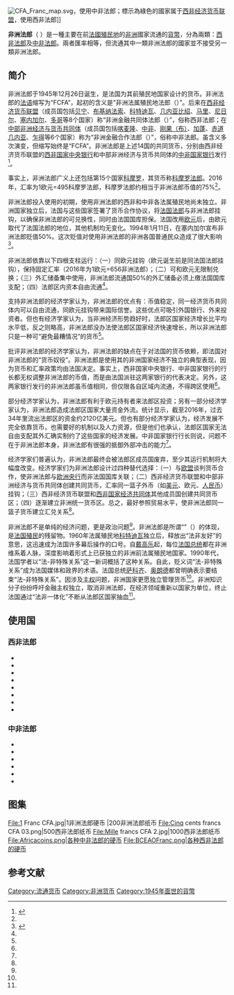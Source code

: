 [[File:CFA_Franc_map.svg|thumb]]，使用中非法郎；標示為綠色的國家属于[[西非经济货币联盟|西非经济货币联盟]]，使用西非法郎]]

'''非洲法郎'''（{{lang-fr|franc CFA}} <sup>{{IPA-fr|fʁɑ̃ seɛfɑ|}}</sup>）是一種主要在前[[法國殖民地|法國殖民地]]的[[非洲|非洲]]國家流通的[[貨幣|貨幣]]，分為兩類：[[西非法郎|西非法郎]]及[[中非法郎|中非法郎]]。兩者匯率相等，但流通其中一類非洲法郎的國家並不接受另一類非洲法郎。

==简介==
非洲法郎于1945年12月26日诞生，是法国为其前殖民地国家设计的货币。非洲法郎的[[法语|法语]]缩写为“FCFA”，起初的含义是“非洲法属殖民地法郎（{{lang|fr|Franc des Colonies Françaises d'Afrique}}）”。后来在[[西非经济货币联盟|西非经济货币联盟]]（成员国包括[[贝宁|贝宁]]、[[布基纳法索|布基纳法索]]、[[科特迪瓦|科特迪瓦]]、[[几内亚比绍|几内亚比绍]]、[[马里|马里]]、[[尼日尔|尼日尔]]、[[塞内加尔|塞内加尔]]、[[多哥|多哥]]等8个国家）称“非洲金融共同体法郎（{{lang|fr|Franc de la Communauté Financière Africaine}}）”，俗称西非法郎；在[[中部非洲经济与货币共同体|中部非洲经济与货币共同体]]（成员国包括[[喀麦隆|喀麦隆]]、[[中非共和国|中非]]、[[刚果（布）|刚果（布）]]、[[加蓬|加蓬]]、[[赤道几内亚|赤道几内亚]]、[[乍得|乍得]]等6个国家）称为“非洲金融合作法郎（{{lang|fr|Franc de la Coopération Financière en Afrique}}）”，俗称中非法郎。虽含义多次演变，但缩写始终是“FCFA”。非洲法郎是上述14国的共同货币，分别由西非经济货币联盟的[[西非国家中央银行|西非国家中央银行]]和中部非洲经济与货币共同体的[[中非国家银行|中非国家银行]]发行<ref name=shuoshuo>{{Cite web |url = http://finance.sina.com.cn/roll/2016-11-21/doc-ifxxwmws3405967.shtml |title =  说说“非洲法郎”|author =  |date = 2016-11-21 |publisher =新浪  |language =  |accessdate =  |quote =  }}</ref>。

事实上，非洲法郎广义上还包括第15个国家[[科摩罗|科摩罗]]，其货币称[[科摩罗法郎|科摩罗法郎]]。2016年，汇率为1欧元=495科摩罗法郎，科摩罗法郎约相当于非洲法郎币值的75%<ref name=shuoshuo/>。

非洲法郎投入使用的初期，使用非洲法郎的西非和中非各法属殖民地尚未独立。非洲国家独立后，法国与这些国家签署了货币合作协议，将[[法国法郎|法国法郎]]与非洲法郎挂钩，以确保非洲法郎的可兑换性，同时由法国国库担保。法国改用[[欧元|欧元]]后，由欧元取代了法国法郎的地位，其他机制均无变化。1994年1月11日，在塞内加尔宣布非洲法郎贬值50%。这次贬值对使用非洲法郎的非洲各国普通民众造成了很大影响<ref name=le>{{Cite web |url = http://www.thepaper.cn/newsDetail_forward_1657018 |title = 法国大选 勒庞去了非洲：力陈要终止殖民余孽，真能实现吗 |author =  |date = 2017-04-07 |publisher =澎湃新闻  |language =  |accessdate =  |quote =  }}</ref>。

非洲法郎依靠以下四根支柱运行：（一）同欧元挂钩（欧元诞生前是同法国法郎挂钩），保持固定汇率（2016年为1欧元=656非洲法郎）；（二）可和欧元无限制兑换；（三）外汇储备集中使用，非洲法郎流通国50%的外汇储备必须上缴法国国库支配；（四）法郎区内资本自由流通<ref name=shuoshuo/>。

支持非洲法郎的经济学家认为，非洲法郎的优点有：币值稳定，同一经济货币共同体内可以自由流通，同欧元挂钩带来国际信誉。这些优点可吸引外国银行、外来投资者。但也有经济学家认为，当非洲经济形势趋好时，法郎区国家经济增长比平均水平低，反之则略高，非洲法郎没办法使法郎区国家经济快速增长，所以非洲法郎只是一种可“避免最糟情况”的货币<ref name=shuoshuo/>。

批评非洲法郎的经济学家认为，非洲法郎的缺点在于对法国的货币依赖，即法国对非洲法郎的“货币奴役”。非洲法郎是使用其的非洲国家经济不独立的典型表现，因为货币和汇率政策均由法国决定。事实上，西非国家中央银行、中非国家银行的行长都无权调整非洲法郎的币值，而是由法国派驻这两家银行的代表决定。另外，这两家银行发行的非洲法郎虽币值相同，但仅限各自区域内流通，不得跨区使用<ref name=shuoshuo/>。

部分经济学家认为，非洲法郎有利于欧元持有者来法郎区投资；另有一部分经济学家认为，非洲法郎造成法郎区国家大量资金外流。统计显示，截至2016年，过去34年里流出法郎区的资金约2120亿美元。但也有部分经济学家认为，经济发展不完全依靠货币，也需要好的机制以及人力资源，但是他们也承认，法郎区国家无法自由支配其外汇确实制约了这些国家的经济发展。中非国家银行行长则说，问题不在于非洲法郎本身，非洲法郎有很强的抵御外部冲击的能力<ref name=shuoshuo/>。

经济学家们普遍认为，非洲法郎最终会被法郎区成员国废弃，至少其运行机制将大幅度改变。经济学家们为非洲法郎设计过四种替代选择：（一）与[[欧盟|欧盟]]谈判货币合作，使非洲法郎与[[欧洲央行|欧洲央行]]而非法国国库关联；（二）西非经济货币联盟和中部非洲经济与货币共同体创建共同货币，汇率同一篮子外币（如[[美元|美元]]、欧元、[[人民币|人民币]]）挂钩；（三）西非经济货币联盟和[[西非国家经济共同体|西非国家经济共同体]]其他成员国创建共同货币区；（四）逐渐建立非洲统一货币区。总之，最好参照贸易水平，使非洲法郎同一篮子货币建立汇兑关系<ref name=shuoshuo/>。

非洲法郎不是单纯的经济问题，更是政治问题<ref name=shuoshuo/>。非洲法郎是所谓“{{tsl|fr|Françafrique|法-非特殊关系}}”（{{lang|fr|Françafrique}}）的体现，是[[法国殖民主义|法国殖民]]的残留物。1960年法属殖民地[[科特迪瓦|科特迪瓦]]独立后，释放出“法非友好”的意思，这迅速成为法国许多幕后操作的口号。自[[戴高乐|戴高乐]]起，每位[[法国总统|法国总统]]都在非洲维系着人脉，深度影响着形式上已获独立的非洲前法属殖民地国家。1990年代，法国学者以“法-非特殊关系”这一新词概括了这种关系。自此，贬义词“法-非特殊关系”成为法国媒体和政界的术语。法国总统[[尼古拉·萨科齐|萨科齐]]、[[弗朗索瓦·奥朗德|奥朗德]]都曾明确表示要结束“法-非特殊关系”。因涉及[[主权|主权]]问题，非洲国家更愿独立管理货币<ref name=shuoshuo/>。非洲知识分子纷纷呼吁金融主权独立，取消非洲法郎，在经济领域重新以国家为单位，终止法国通过“法非一体化”不断从法郎区国家抽血<ref name=shuoshuo/>。

== 使用国 ==
{{col-begin}}
{{col-2}}
=== 西非法郎 ===
* {{BEN}}
* {{BFA}}
* {{CIV}}
* {{GNB}}
* {{MLI}}
* {{NIG}}
* {{SEN}}
* {{TOG}}

{{col-2}}
=== 中非法郎 ===
* {{CMR}}
* {{CAF}}
* {{CHA}}
* {{CGO}}
* {{EQG}}
* {{GAB}}
{{col-end}}

==图集==
<gallery>
File:1 Franc CFA.jpg|1非洲法郎硬币
|200非洲法郎纸币
File:Cinq cents francs CFA 03.png|500西非法郎纸币
File:Mille francs CFA 2.jpg|1000西非法郎纸币
File:Africacoins.png|各种中非法郎的硬币
File:BCEAOFranc.png|各种西非法郎的硬币
</gallery>

==参考文献==
{{reflist}}
{{法郎}}
{{Currencies of Africa}}
[[Category:流通货币|Category:流通货币]]
[[Category:非洲货币|Category:非洲货币]]
[[Category:1945年面世的貨幣|Category:1945年面世的貨幣]]
